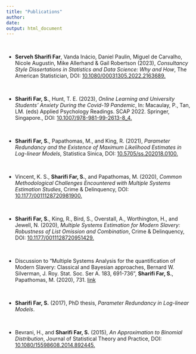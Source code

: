```yaml
---
title: "Publications"
author: 
date: 
output: html_document
---
```



$~$

- __Serveh Sharifi Far__, Vanda Inácio, Daniel Paulin, Miguel de Carvalho, Nicole Augustin, Mike Allerhand & Gail Robertson  (2023), _Consultancy Style Dissertations in Statistics and Data Science: Why and How_, The American Statistician, DOI: [10.1080/00031305.2022.2163689.](https://www.tandfonline.com/doi/full/10.1080/00031305.2022.2163689)

$~$

- __Sharifi Far, S.__, Hunt, T. E. (2023), _Online Learning and University Students’ Anxiety During the Covid-19 Pandemic_, In: Macaulay, P., Tan, LM. (eds) Applied Psychology Readings. SCAP 2022. Springer, Singapore., DOI: [10.1007/978-981-99-2613-8_4.](https://doi.org/10.1007/978-981-99-2613-8_4)

$~$
  
- __Sharifi Far, S.__, Papathomas, M., and King, R. (2021), _Parameter Redundancy and the Existence of Maximum Likelihood Estimates in Log-linear Models_, Statistica Sinica, DOI: [10.5705/ss.202018.0100.](http://www3.stat.sinica.edu.tw/statistica/J31N3/J31N301/J31N301.html)

  
$~$
  
- Vincent, K. S., __Sharifi Far, S.__, and Papathomas, M. (2020), _Common Methodological Challenges Encountered with Multiple Systems Estimation Studies_, Crime & Delinquency, DOI: [10.1177/0011128720981900.](https://journals.sagepub.com/doi/10.1177/0011128720981900)



$~$
  
- __Sharifi Far, S.__, King, R., Bird, S., Overstall, A., Worthington, H., and Jewell, N. (2020), _Multiple Systems Estimation for Modern Slavery: Robustness of List Omission and Combination_, Crime & Delinquency, DOI: [10.1177/0011128720951429.](https://journals.sagepub.com/doi/10.1177/0011128720951429)

$~$
  
- Discussion to "Multiple Systems Analysis for the quantification of Modern Slavery: Classical and Bayesian approaches, Bernard W. Silverman, J. Roy. Stat. Soc. Ser A.  183, 691-736", __Sharifi Far, S.__, Papathomas, M. (2020), 731. [link](https://rss.onlinelibrary.wiley.com/doi/full/10.1111/rssa.12505)



$~$
       
- __Sharifi Far, S.__ (2017), PhD thesis, _Parameter Redundancy in Log-linear Models_.

$~$
  
  
- Bevrani, H., and __Sharifi Far, S.__ (2015), _An Approximation to Binomial Distribution_, Journal of Statistical Theory and Practice, DOI: [10.1080/15598608.2014.892445.](https://www.tandfonline.com/doi/abs/10.1080/15598608.2014.892445?journalCode=ujsp20#.VKrb-ntSK-E)



       
       
       